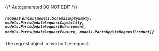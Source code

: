 {/* Autogenerated DO NOT EDIT  */}

##### `request` *{`Union[models.SchemasEmptyEmpty, models.PartsUpdateRequestCapability, models.PartsUpdateRequestEnhancement, models.PartsUpdateRequestFeature, models.PartsUpdateRequestProduct]`}*
The request object to use for the request.
<Collapsible openLabel={Labels.showProperties} closeLabel={Labels.hideProperties}>
    <PartsUpdateRequest/>
</Collapsible>


